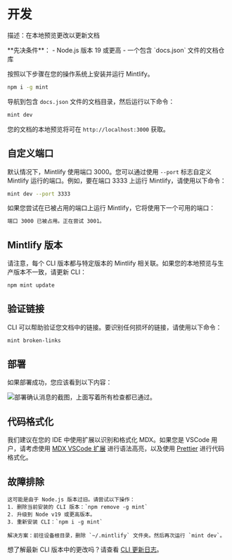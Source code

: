 # 开发
描述：在本地预览更改以更新文档

<Info>
  **先决条件**：
  - Node.js 版本 19 或更高
  - 一个包含 `docs.json` 文件的文档仓库
</Info>

按照以下步骤在您的操作系统上安装并运行 Mintlify。

<Steps>
<Step title="安装 Mintlify CLI">

```bash
npm i -g mint
```
</Step>

<Step title="本地预览">

导航到包含 `docs.json` 文件的文档目录，然后运行以下命令：

```bash
mint dev
```

您的文档的本地预览将可在 `http://localhost:3000` 获取。

</Step>
</Steps>

## 自定义端口

默认情况下，Mintlify 使用端口 3000。您可以通过使用 `--port` 标志自定义 Mintlify 运行的端口。例如，要在端口 3333 上运行 Mintlify，请使用以下命令：

```bash
mint dev --port 3333
```

如果您尝试在已被占用的端口上运行 Mintlify，它将使用下一个可用的端口：

```md
端口 3000 已被占用。正在尝试 3001。
```

## Mintlify 版本

请注意，每个 CLI 版本都与特定版本的 Mintlify 相关联。如果您的本地预览与生产版本不一致，请更新 CLI：

```bash
npm mint update
```

## 验证链接

CLI 可以帮助验证您文档中的链接。要识别任何损坏的链接，请使用以下命令：

```bash
mint broken-links
```

## 部署

如果部署成功，您应该看到以下内容：

<Frame>
  <img src="/images/checks-passed.png" alt="部署确认消息的截图，上面写着所有检查都已通过。" style={{ borderRadius: '0.5rem' }} />
</Frame>

## 代码格式化

我们建议在您的 IDE 中使用扩展以识别和格式化 MDX。如果您是 VSCode 用户，请考虑使用 [MDX VSCode 扩展](https://marketplace.visualstudio.com/items?itemName=unifiedjs.vscode-mdx) 进行语法高亮，以及使用 [Prettier](https://marketplace.visualstudio.com/items?itemName=esbenp.prettier-vscode) 进行代码格式化。

## 故障排除

<AccordionGroup>
  <Accordion title='错误：无法使用 darwin-arm64 运行时加载 "sharp" 模块'>

    这可能是由于 Node.js 版本过旧。请尝试以下操作：
    1. 删除当前安装的 CLI 版本：`npm remove -g mint`
    2. 升级到 Node v19 或更高版本。
    3. 重新安装 CLI：`npm i -g mint`
  </Accordion>

  <Accordion title="问题：遇到未知错误">
  
    解决方案：前往设备根目录，删除 `~/.mintlify` 文件夹。然后再次运行 `mint dev`。
  </Accordion>
</AccordionGroup>

想了解最新 CLI 版本中的更改吗？请查看 [CLI 更新日志](https://www.npmjs.com/package/mintlify?activeTab=versions)。